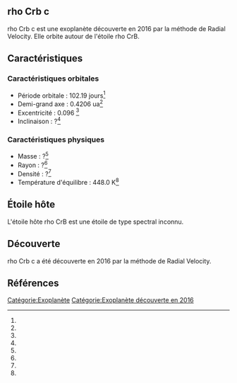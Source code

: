 == rho Crb c ==

{{Infobox Exoplanète
| nom = rho Crb c
| image = 
| légende = 
| étoile = rho CrB
| constellation = 
| ascension_droite = 
| déclinaison = 
| distance = ?
| type_spectral = ?
| masse = ?<ref></ref>
| rayon = ?<ref></ref>
| densité = ?<ref></ref>
| gravité = ?<ref></ref>
| température = 448.0 K<ref></ref>
| période = 102.19 j<ref></ref>
| demi_grand_axe = 0.4206 ua<ref></ref>
| excentricité = 0.096 <ref></ref>
| inclinaison = ?<ref></ref>
| méthode_découverte = Radial Velocity
| date_découverte = 2016
| statut = Confirmée
}}

rho Crb c est une exoplanète découverte en 2016 par la méthode de Radial Velocity. Elle orbite autour de l'étoile rho CrB.

== Caractéristiques ==

=== Caractéristiques orbitales ===
* Période orbitale : 102.19 jours<ref></ref>
* Demi-grand axe : 0.4206 ua<ref></ref>
* Excentricité : 0.096 <ref></ref>
* Inclinaison : ?<ref></ref>

=== Caractéristiques physiques ===
* Masse : ?<ref></ref>
* Rayon : ?<ref></ref>
* Densité : ?<ref></ref>
* Température d'équilibre : 448.0 K<ref></ref>

== Étoile hôte ==

{{Infobox Étoile
| nom = rho CrB
| image = 
| légende = 
| constellation = 
| ascension_droite = 
| déclinaison = 
| distance = ?
| type_spectral = ?
| magnitude_absolue = 
| magnitude_apparente = 
| masse = ?<ref></ref>
| rayon = ?<ref></ref>
| température = ?<ref></ref>
| métallicité = ?<ref></ref>
| âge = ?<ref></ref>
}}

L'étoile hôte rho CrB est une étoile de type spectral inconnu.

== Découverte ==

rho Crb c a été découverte en 2016 par la méthode de Radial Velocity.

== Références ==
<references />

[[Catégorie:Exoplanète]]
[[Catégorie:Exoplanète découverte en 2016]]
